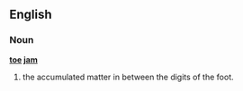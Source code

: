 ==English==
===Noun===
'''[[toe]] [[jam]]'''
# the accumulated matter in between the digits of the foot.